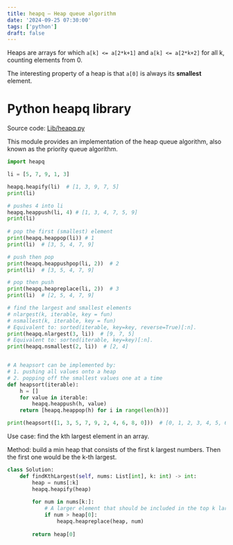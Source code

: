 ```yaml
---
title: heapq — Heap queue algorithm
date: '2024-09-25 07:30:00'
tags: ['python']
draft: false
---
```


Heaps are arrays for which `a[k] <= a[2*k+1]` and `a[k] <= a[2*k+2]` for all k, counting elements from 0. 

The interesting property of a heap is that `a[0]` is always its **smallest** element.


# Python heapq library

Source code: [Lib/heapq.py](https://github.com/python/cpython/blob/3.12/Lib/heapq.py)

This module provides an implementation of the heap queue algorithm, also known as the priority queue algorithm.

```python
import heapq

li = [5, 7, 9, 1, 3]

heapq.heapify(li)  # [1, 3, 9, 7, 5]
print(li)

# pushes 4 into li
heapq.heappush(li, 4) # [1, 3, 4, 7, 5, 9]
print(li)
 
# pop the first (smallest) element
print(heapq.heappop(li)) # 1
print(li)  # [3, 5, 4, 7, 9]

# push then pop
print(heapq.heappushpop(li, 2))  # 2
print(li)  # [3, 5, 4, 7, 9]

# pop then push
print(heapq.heapreplace(li, 2))  # 3
print(li)  # [2, 5, 4, 7, 9]

# find the largest and smallest elements
# nlargest(k, iterable, key = fun)
# nsmallest(k, iterable, key = fun)
# Equivalent to: sorted(iterable, key=key, reverse=True)[:n].
print(heapq.nlargest(3, li))  # [9, 7, 5]
# Equivalent to: sorted(iterable, key=key)[:n].
print(heapq.nsmallest(2, li))  # [2, 4]


# A heapsort can be implemented by:
# 1. pushing all values onto a heap
# 2. popping off the smallest values one at a time
def heapsort(iterable):
    h = []
    for value in iterable:
        heapq.heappush(h, value)
    return [heapq.heappop(h) for i in range(len(h))]

print(heapsort([1, 3, 5, 7, 9, 2, 4, 6, 8, 0]))  # [0, 1, 2, 3, 4, 5, 6, 7, 8, 9]

```

Use case: find the kth largest element in an array.

Method: build a min heap that consists of the first k largest numbers.
Then the first one would be the k-th largest.

```python
class Solution:
    def findKthLargest(self, nums: List[int], k: int) -> int:
        heap = nums[:k]
        heapq.heapify(heap)
        
        for num in nums[k:]:
            # A larger element that should be included in the top k largest elements
            if num > heap[0]:
                heapq.heapreplace(heap, num)
        
        return heap[0]
```